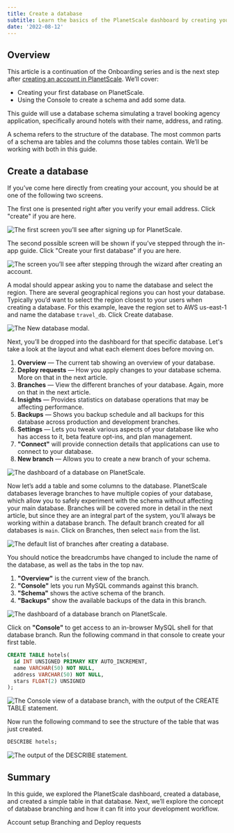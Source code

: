 ```yaml
---
title: Create a database
subtitle: Learn the basics of the PlanetScale dashboard by creating your first database.
date: '2022-08-12'
---
```


## Overview

This article is a continuation of the Onboarding series and is the next step after [creating an account in PlanetScale](/docs/onboarding/create-an-account). We’ll cover:

- Creating your first database on PlanetScale.
- Using the Console to create a schema and add some data.

This guide will use a database schema simulating a travel booking agency application, specifically around hotels with their name, address, and rating.

<InfoBlock type="note">

A schema refers to the structure of the database. The most common parts of a schema are tables and the columns those tables contain. We’ll be working with both in this guide.

</InfoBlock>

## Create a database

If you’ve come here directly from creating your account, you should be at one of the following two screens. 

The first one is presented right after you verify your email address. Click "create" if you are here.

![The first screen you’ll see after signing up for PlanetScale.](/docs/img/docs/create-a-database/the-first-screen-youll-see-after-signing-up-for-planetscale.png) 

The second possible screen will be shown if you’ve stepped through the in-app guide. Click "Create your first database" if you are here.

![The screen you’ll see after stepping through the wizard after creating an account.](/docs/img/docs/create-a-database/the-screen-youll-see-after-stepping-through-the-wizard-after-creating-an-account.png)

A modal should appear asking you to name the database and select the region. There are several geographical regions you can host your database. Typically you’d want to select the region closest to your users when creating a database. For this example, leave the region set to AWS us-east-1 and name the database `travel_db`. Click Create database.

![The New database modal.](/docs/img/docs/create-a-database/the-new-database-modal.png)

Next, you’ll be dropped into the dashboard for that specific database. Let's take a look at the layout and what each element does before moving on.

1. **Overview** &mdash; The current tab showing an overview of your database.
2. **Deploy requests** &mdash; How you apply changes to your database schema. More on that in the next article.
3. **Branches** &mdash; View the different branches of your database. Again, more on that in the next article.
4. **Insights** &mdash; Provides statistics on database operations that may be affecting performance.
5. **Backups** &mdash; Shows you backup schedule and all backups for this database across production and development branches.
6. **Settings** &mdash; Lets you tweak various aspects of your database like who has access to it, beta feature opt-ins, and plan management. 
6. **"Connect"** will provide connection details that applications can use to connect to your database.
8. **New branch** &mdash; Allows you to create a new branch of your schema.

![The dashboard of a database on PlanetScale.](/docs/img/docs/create-a-database/the-dashboard-of-a-database-on-planetscale.png)

Now let’s add a table and some columns to the database. PlanetScale databases leverage branches to have multiple copies of your database, which allow you to safely experiment with the schema without affecting your main database. Branches will be covered more in detail in the next article, but since they are an integral part of the system, you’ll always be working within a database branch. The default branch created for all databases is `main`. Click on Branches, then select `main` from the list.

![The default list of branches after creating a database.](/docs/img/docs/create-a-database/the-default-list-of-branches-after-creating-a-database.png)

You should notice the breadcrumbs have changed to include the name of the database, as well as the tabs in the top nav. 

1. **"Overview"** is the current view of the branch.
2. **"Console"** lets you run MySQL commands against this branch.
3. **"Schema"** shows the active schema of the branch.
4. **"Backups"** show the available backups of the data in this branch.

![The dashboard of a database branch on PlanetScale.](/docs/img/docs/create-a-database/the-dashboard-of-a-database-branch-on-planetscale.png)

Click on **"Console"** to get access to an in-browser MySQL shell for that database branch. Run the following command in that console to create your first table.

```sql
CREATE TABLE hotels(
  id INT UNSIGNED PRIMARY KEY AUTO_INCREMENT,
  name VARCHAR(50) NOT NULL,
  address VARCHAR(50) NOT NULL,
  stars FLOAT(2) UNSIGNED
);
```

![The Console view of a database branch, with the output of the CREATE TABLE statement.](/docs/img/docs/create-a-database/the-console-view-of-a-database-branch-with-the-output-of-the-create-table-statement.png)

Now run the following command to see the structure of the table that was just created.

```sql
DESCRIBE hotels;
```

![The output of the DESCRIBE statement.](/docs/img/docs/create-a-database/the-output-of-the-describe-statement.png)

## Summary

In this guide, we explored the PlanetScale dashboard, created a database, and created a simple table in that database. Next, we’ll explore the concept of database branching and how it can fit into your development workflow.

<ButtonLink href="/onboarding/account-setup" className="mb-0">
  <span><Icon name="chevron-left" size="large" className="inline-block" /> Account setup </span>
</ButtonLink>
<ButtonLink href="/onboarding/branching-and-deploy-requests" className="mb-0">
  <span>Branching and Deploy requests <Icon name="chevron-right" size="large" className="inline-block" /></span>
</ButtonLink>

<GetHelp />
